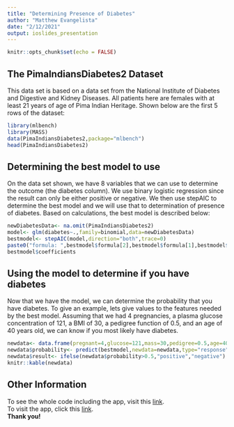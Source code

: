 ```yaml
---
title: "Determining Presence of Diabetes"
author: "Matthew Evangelista"
date: "2/12/2021"
output: ioslides_presentation
---
```


```r
knitr::opts_chunk$set(echo = FALSE)
```


## The PimaIndiansDiabetes2 Dataset

This data set is based on a data set from the National Institute of Diabetes and Digestive and Kidney Diseases. All patients here are females with at least 21 years of age of Pima Indian Heritage. Shown below are the first 5 rows of the dataset:
```r
library(mlbench)
library(MASS)
data(PimaIndiansDiabetes2,package="mlbench")
head(PimaIndiansDiabetes2)
```

## Determining the best model to use

On the data set shown, we have 8 variables that we can use to determine the outcome (the diabetes column). We use binary logistic regression since the result can only be either positive or negative. We then use stepAIC to determine the best model and we will use that to determination of presence of diabetes. Based on calculations, the best model is described below:

```r
newDiabetesData<- na.omit(PimaIndiansDiabetes2)
model<- glm(diabetes~.,family=binomial,data=newDiabetesData)
bestmodel<- stepAIC(model,direction="both",trace=0)
paste0("formula: ",bestmodel$formula[2],bestmodel$formula[1],bestmodel$formula[3])
bestmodel$coefficients
```
## Using the model to determine if you have diabetes

Now that we have the model, we can determine the probability that you have diabetes. To give an example, lets give values to the features needed by the best model. Assuming that we had 4 pregnancies, a plasma glucose concentration of 121, a BMI of 30, a pedigree function of 0.5, and an age of 40 years old, we can know if you most likely have diabetes.

```r
newdata<- data.frame(pregnant=4,glucose=121,mass=30,pedigree=0.5,age=40)
newdata$probability<- predict(bestmodel,newdata=newdata,type="response")
newdata$result<- ifelse(newdata$probability>0.5,"positive","negative")
knitr::kable(newdata)
```
## Other Information
To see the whole code including the app, visit this [link](https://github.com/Crumbofthypuss/RCourse9).  
To visit the app, click this [link](https://crumbofthypuss.shinyapps.io/DiabetesDeterminer/).  
**Thank you!**
